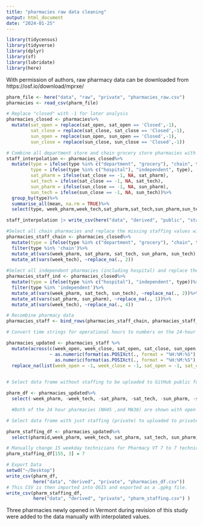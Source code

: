```yaml
---
title: "pharmacies raw data cleaning"
output: html_document
date: "2024-01-25"
---
```


```r
library(tidycensus)
library(tidyverse)
library(dplyr)
library(sf)
library(lubridate)
library(here)
```


With permission of authors, raw pharmacy data can be downloaded from https://osf.io/download/mprxe/

```r
pharm_file <- here("data", "raw", "private", "pharmacies_raw.csv")
pharmacies <- read_csv(pharm_file) 

# Replace "closed" with -1 for later analysis
pharmacies_closed <- pharmacies%>%
  mutate(sat_open = replace(sat_open, sat_open == 'Closed',-1),
         sat_close = replace(sat_close, sat_close == 'Closed',-1),
         sun_open = replace(sun_open, sun_open == 'Closed',-1),
         sun_close = replace(sun_close, sun_close == 'Closed',-1))
```


```r

# Combine all department store and chain grocery store pharmacies with pharmacy chains like CVS, as these had more similar staffing models. Had to aggregate since sample size was too small for each type individually. Hospital / clinic and independent pharmacies were aggregated as they had similar staffing models. The DF 'staff_interpolation' below summarizes the average staffing for chain vs independent pharmacies on each day.   
staff_interpolation <- pharmacies_closed%>%
  mutate(type = ifelse(type %in% c("department", "grocery"), "chain", type),
         type = ifelse(type %in% c("hospital"), "independent", type),
         sat_pharm = ifelse(sat_close == -1, NA, sat_pharm),
         sat_tech = ifelse(sat_close == -1, NA, sat_tech),
         sun_pharm = ifelse(sun_close == -1, NA, sun_pharm),
         sun_tech = ifelse(sun_close == -1, NA, sun_tech))%>%
  group_by(type)%>%
  summarise_all(mean, na.rm = TRUE)%>%
  select(type, week_pharm,week_tech,sat_pharm,sat_tech,sun_pharm,sun_tech)

staff_interpolation |> write_csv(here("data", "derived", "public", "staff_interpolation.csv"))
```

```r
#Select all chain pharmacies and replace the missing staffing values with averages of collected staffing for these pharmacy types (averaged above in staff_interpolation)
pharmacies_staff_chain <- pharmacies_closed%>%
  mutate(type = ifelse(type %in% c("department", "grocery"), "chain", type))%>%
  filter(type %in% 'chain')%>%
  mutate_at(vars(week_pharm, sat_pharm, sat_tech, sun_pharm, sun_tech), ~replace_na(., 1))%>%
  mutate_at(vars(week_tech), ~replace_na(., 2))
  
#Select all independent pharmacies (including hospital) and replace the missing staffing values with averages of collected staffing levels for these pharmacy types (averaged above)
pharmacies_staff_ind <- pharmacies_closed%>%
  mutate(type = ifelse(type %in% c("hospital"), "independent", type))%>%
  filter(type %in% 'independent')%>%
  mutate_at(vars(week_pharm, sat_tech, sun_tech), ~replace_na(., 2))%>%
  mutate_at(vars(sat_pharm, sun_pharm), ~replace_na(., 1))%>%
  mutate_at(vars(week_tech), ~replace_na(., 4))

# Recombine pharmacy data
pharmacies_staff <- bind_rows(pharmacies_staff_chain, pharmacies_staff_ind)

# Convert time strings for operational hours to numbers on the 24-hour clock. Half hour times converted to 0.5. I.e. 09:00:00 will be converted to 9, and 09:30:00 will be converted to 9.5. 

pharmacies_updated <- pharmacies_staff %>%
  mutate(across(c(week_open, week_close, sat_open, sat_close, sun_open, sun_close),
                ~ as.numeric(format(as.POSIXct(., format = "%H:%M:%S"), "%H")) +
                  as.numeric(format(as.POSIXct(., format = "%H:%M:%S"), "%M")) / 60))%>%
  replace_na(list(week_open = -1, week_close = -1, sat_open = -1, sat_close = -1, sun_open = -1, sun_close = -1))
         

# Select data frame without staffing to be uploaded to GitHub public folder

pharm_df <- pharmacies_updated%>%
  select(-week_pharm, -week_tech, -sat_pharm, -sat_tech, -sun_pharm, -sun_tech)

  #Both of the 24 hour pharmacies (NH45 ,and MA38) are shown with open and close hours as 0. Manually change close hours to 24 to work for the analysis. 

# Select data frame with just staffing (private) to uploaded to private folder in GitHUb, then merged via pharmID

pharm_staffing_df <- pharmacies_updated%>%
  select(pharmid,week_pharm, week_tech, sat_pharm, sat_tech, sun_pharm, sun_tech)

# Manually change 15 weekday technicians for Pharmacy VT 7 to 7 technicians. See full process / explanation in report. 
pharm_staffing_df[155, 3] = 7

```

```r
# Export Data
setwd("~/Desktop")
write_csv(pharm_df, 
          here("data", "derived", "private", "pharmacies_df.csv")) 
# This CSV is then imported into QGIS and exported as a .gpkg file. 
write_csv(pharm_staffing_df, 
          here("data", "derived", "private", "pharm_staffing.csv") )
```

Three pharmacies newly opened in Vermont during revision of this study were added to the data manually with interpolated values.
